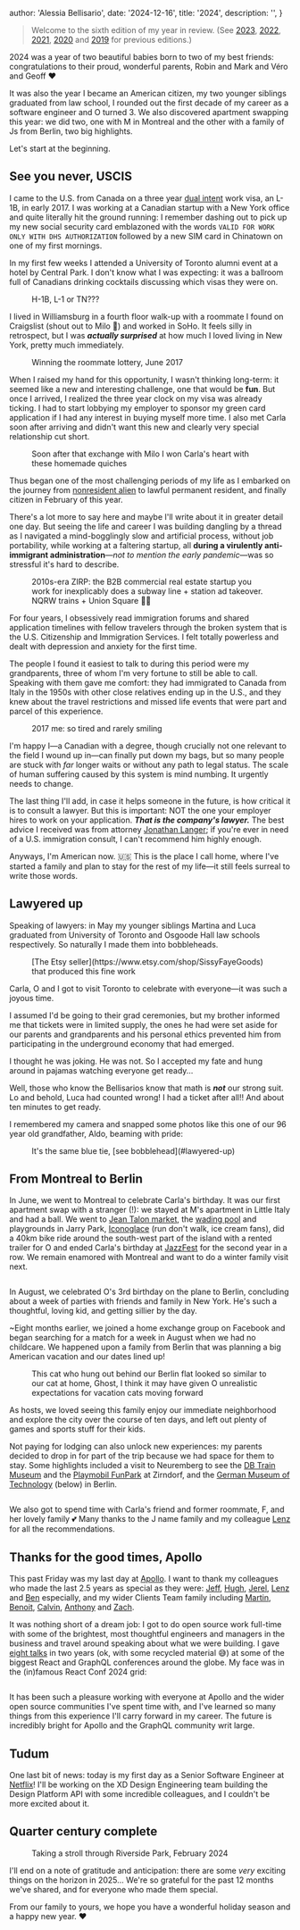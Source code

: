 
  author: 'Alessia Bellisario',
  date: '2024-12-16',
  title: '2024',
  description: '',
}


> Welcome to the sixth edition of my year in review. (See [2023](/2023), [2022](/2022), [2021](/2021), [2020](/2020) and [2019](/2019) for previous editions.)

2024 was a year of two beautiful babies born to two of my best friends: congratulations to their proud, wonderful parents, Robin and Mark and Véro and Geoff ♥️

It was also the year I became an American citizen, my two younger siblings graduated from law school, I rounded out the first decade of my career as a software engineer and O turned 3. We also discovered apartment swapping this year: we did two, one with M in Montreal and the other with a family of Js from Berlin, two big highlights.

Let's start at the beginning.

## See you never, USCIS

I came to the U.S. from Canada on a three year [dual intent](https://www.nolo.com/legal-encyclopedia/what-are-dual-intent-visas.html) work visa, an L-1B, in early 2017. I was working at a Canadian startup with a New York office and quite literally hit the ground running: I remember dashing out to pick up my new social security card emblazoned with the words `VALID FOR WORK ONLY WITH DHS AUTHORIZATION` followed by a new SIM card in Chinatown on one of my first mornings.

In my first few weeks I attended a University of Toronto alumni event at a hotel by Central Park. I don't know what I was expecting: it was a ballroom full of Canadians drinking cocktails discussing which visas they were on.

<figure>
  <Image src={hotelView} alt="" />
  <figcaption>H-1B, L-1 or TN???</figcaption>
</figure>

I lived in Williamsburg in a fourth floor walk-up with a roommate I found on Craigslist (shout out to Milo 💖) and worked in SoHo. It feels silly in retrospect, but I was ***actually surprised*** at how much I loved living in New York, pretty much immediately.

<figure>
  <Image src={messenger} alt="" />
  <figcaption>Winning the roommate lottery, June 2017</figcaption>
</figure>

When I raised my hand for this opportunity, I wasn't thinking long-term: it seemed like a new and interesting challenge, one that would be **fun**. But once I arrived, I realized the three year clock on my visa was already ticking. I had to start lobbying my employer to sponsor my green card application if I had any interest in buying myself more time. I also met Carla soon after arriving and didn't want this new and clearly very special relationship cut short.

<figure>
  <Image src={quiches} alt="" />
  <figcaption>Soon after that exchange with Milo I won Carla's heart with these homemade quiches</figcaption>
</figure>

Thus began one of the most challenging periods of my life as I embarked on the journey from [nonresident alien](https://www.irs.gov/individuals/international-taxpayers/nonresident-aliens) to lawful permanent resident, and finally citizen in February of this year.

There's a lot more to say here and maybe I'll write about it in greater detail one day. But seeing the life and career I was building dangling by a thread as I navigated a mind-bogglingly slow and artificial process, without job portability, while working at a faltering startup, all __during a virulently anti-immigrant administration__—_not to mention the early pandemic_—was so stressful it's hard to describe.

<figure>
  <Image src={breatherads} alt="" />
  <figcaption>2010s-era ZIRP: the B2B commercial real estate startup you work for inexplicably does a subway line + station ad takeover. NQRW trains + Union Square 🤑🤑</figcaption>
</figure>

For four years, I obsessively read immigration forums and shared application timelines with fellow travelers through the broken system that is the U.S. Citizenship and Immigration Services. I felt totally powerless and dealt with depression and anxiety for the first time.

The people I found it easiest to talk to during this period were my grandparents, three of whom I'm very fortune to still be able to call. Speaking with them gave me comfort: they had immigrated to Canada from Italy in the 1950s with other close relatives ending up in the U.S., and they knew about the travel restrictions and missed life events that were part and parcel of this experience.

<figure>
  <Image src={alessia} alt="" />
  <figcaption>2017 me: so tired and rarely smiling</figcaption>
</figure>

I'm happy I—a Canadian with a degree, though crucially not one relevant to the field I wound up in—can finally put down my bags, but so many people are stuck with _far_ longer waits or without any path to legal status. The scale of human suffering caused by this system is mind numbing. It urgently needs to change.

The last thing I'll add, in case it helps someone in the future, is how critical it is to consult a lawyer. But this is important: NOT the one your employer hires to work on your application. ___That is the company's lawyer.___ The best advice I received was from attorney [Jonathan Langer](https://www.linkedin.com/in/jonathanlanger); if you're ever in need of a U.S. immigration consult, I can't recommend him highly enough.

Anyways, I'm American now. 🇺🇸 This is the place I call home, where I've started a family and plan to stay for the rest of my life—it still feels surreal to write those words.

## Lawyered up

Speaking of lawyers: in May my younger siblings Martina and Luca graduated from University of Toronto and Osgoode Hall law schools respectively. So naturally I made them into bobbleheads.

<figure>
  <Image src={bobbleHeads} alt="" />
  <figcaption>[The Etsy seller](https://www.etsy.com/shop/SissyFayeGoods) that produced this fine work</figcaption>
</figure>

Carla, O and I got to visit Toronto to celebrate with everyone—it was such a joyous time.

I assumed I'd be going to their grad ceremonies, but my brother informed me that tickets were in limited supply, the ones he had were set aside for our parents and grandparents and his personal ethics prevented him from participating in the underground economy that had emerged.

I thought he was joking. He was not. So I accepted my fate and hung around in pajamas watching everyone get ready...

Well, those who know the Bellisarios know that math is ___not___ our strong suit. Lo and behold, Luca had counted wrong! I had a ticket after all!! And about ten minutes to get ready.

I remembered my camera and snapped some photos like this one of our 96 year old grandfather, Aldo, beaming with pride:

<figure>
  <Image src={lucaAldo} alt="" />
  <figcaption>It's the same blue tie, [see bobblehead](#lawyered-up)</figcaption>
</figure>

## From Montreal to Berlin

In June, we went to Montreal to celebrate Carla's birthday. It was our first apartment swap with a stranger (!): we stayed at M's apartment in Little Italy and had a ball. We went to [Jean Talon market](https://www.marchespublics-mtl.com/en/marches/jean-talon-market/), the [wading pool](https://www.google.com/maps/place/Jarry+Park+wading+pool/@45.5372594,-73.6333003,17z/data=!4m10!1m2!2m1!1sParc+Jarry+swimming+pool+kids!3m6!1s0x4cc91bf8c3636cbf:0xa4a3dffe092aaba4!8m2!3d45.5372594!4d-73.6289229!15sCh1QYXJjIEphcnJ5IHN3aW1taW5nIHBvb2wga2lkc1ofIh1wYXJjIGphcnJ5IHN3aW1taW5nIHBvb2wga2lkc5IBFW91dGRvb3Jfc3dpbW1pbmdfcG9vbJoBJENoZERTVWhOTUc5blMwVkpRMEZuU1VSS0xVMWZTblozUlJBQuABAPoBBAgAEB0!16s%2Fg%2F1vc6d07f?entry=ttu&g_ep=EgoyMDI0MTIxMC4wIKXMDSoASAFQAw%3D%3D) and playgrounds in Jarry Park, [Iconoglace](https://iconoglace.ca/) (run don't walk, ice cream fans), did a 40km bike ride around the south-west part of the island with a rented trailer for O and ended Carla's birthday at [JazzFest](https://montrealjazzfest.com/en) for the second year in a row. We remain enamored with Montreal and want to do a winter family visit next.

<figure>
  <Image src={montreal} alt="" />
</figure>

In August, we celebrated O's 3rd birthday on the plane to Berlin, concluding about a week of parties with friends and family in New York. He's such a thoughtful, loving kid, and getting sillier by the day.

~Eight months earlier, we joined a home exchange group on Facebook and began searching for a match for a week in August when we had no childcare. We happened upon a family from Berlin that was planning a big American vacation and our dates lined up!

<figure>
  <Image src={berlincat} alt="" />
  <figcaption>This cat who hung out behind our Berlin flat looked so similar to our cat at home, Ghost, I think it may have given O unrealistic expectations for vacation cats moving forward</figcaption>
</figure>

As hosts, we loved seeing this family enjoy our immediate neighborhood and explore the city over the course of ten days, and left out plenty of games and sports stuff for their kids.

Not paying for lodging can also unlock new experiences: my parents decided to drop in for part of the trip because we had space for them to stay. Some highlights included a visit to Neuremberg to see the [DB Train Museum](https://dbmuseum.de/en/highlight-tour) and the [Playmobil FunPark](https://www.playmobil-funpark.de/en/) at Zirndorf, and the [German Museum of Technology](https://www.museumsportal-berlin.de/en/museums/deutsches-technikmuseum/) (below) in Berlin.

<figure>
  <Image src={oands} alt="" />
</figure>

We also got to spend time with Carla's friend and former roommate, F, and her lovely family 💕 Many thanks to the J name family and my colleague [Lenz](https://bsky.app/profile/phry.dev) for all the recommendations.

## Thanks for the good times, Apollo

This past Friday was my last day at [Apollo](https://apollographql.com). I want to thank my colleagues who made the last 2.5 years as special as they were: [Jeff](https://bsky.app/profile/jeff.auriemma.xyz), [Hugh](https://github.com/hwillson), [Jerel](https://x.com/jerelmiller), [Lenz](https://bsky.app/profile/phry.dev) and [Ben](https://github.com/benjamn) especially, and my wider Clients Team family including [Martin](https://bsky.app/profile/mbonnin.net), [Benoit](https://mastodon.social/@BoD@mastodon.social), [Calvin](https://x.com/c35tar1), [Anthony](https://x.com/AnthonyMDev) and [Zach](https://github.com/BobaFetters).

It was nothing short of a dream job: I got to do open source work full-time with some of the brightest, most thoughtful engineers and managers in the business and travel around speaking about what we were building. I gave [eight talks](/speaking) in two years (ok, with some recycled material 😅) at some of the biggest React and GraphQL conferences around the globe. My face was in the (in)famous React Conf 2024 grid:

<figure>
  <Image src={reactFaces} alt="" />
</figure>

It has been such a pleasure working with everyone at Apollo and the wider open source communities I've spent time with, and I've learned so many things from this experience I'll carry forward in my career. The future is incredibly bright for Apollo and the GraphQL community writ large.

## Tudum

One last bit of news: today is my first day as a Senior Software Engineer at [Netflix](https://netflix.com)! I'll be working on the XD Design Engineering team building the Design Platform API with some incredible colleagues, and I couldn't be more excited about it.

## Quarter century complete

<figure>
  <Image src={osnow} alt="" />
  <figcaption>Taking a stroll through Riverside Park, February 2024</figcaption>
</figure>

I'll end on a note of gratitude and anticipation: there are some _very_ exciting things on the horizon in 2025... We're so grateful for the past 12 months we've shared, and for everyone who made them special.

From our family to yours, we hope you have a wonderful holiday season and a happy new year. ♥️
